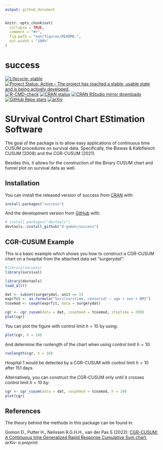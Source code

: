 ```yaml
---
output: github_document
---
```


<!-- README.md is generated from README.Rmd. Please edit that file -->

```r
knitr::opts_chunk$set(
  collapse = TRUE,
  comment = "#>",
  fig.path = "man/figures/README-",
  out.width = "100%"
)
```

# success

<!-- badges: start -->
[![Lifecycle: stable](https://img.shields.io/badge/lifecycle-stable-green.svg)](https://lifecycle.r-lib.org/articles/stages.html)
[![Project Status: Active – The project has reached a stable, usable state and is being actively developed.](https://www.repostatus.org/badges/latest/active.svg)](https://www.repostatus.org/#active)
[![R-CMD-check](https://github.com/d-gomon/success/workflows/R-CMD-check/badge.svg)](https://github.com/d-gomon/success/actions/)
[![CRAN status](https://www.r-pkg.org/badges/version/success)](https://CRAN.R-project.org/package=success)
[![CRAN RStudio mirror downloads](https://cranlogs.r-pkg.org/badges/success)](https://cran.r-project.org/package=success)
[![GitHub Repo stars](https://img.shields.io/github/stars/d-gomon/success?style=social)](https://github.com/d-gomon/success)
[![arXiv](https://img.shields.io/badge/stat.AP-arXiv%3A2205.07618-B31B1B)](https://doi.org/10.48550/arXiv.2205.07618)
<!-- badges: end -->

# SUrvival Control Chart EStimation Software

The goal of the \pkg{success} package is to allow easy applications of continuous time CUSUM procedures on survival data. Specifically, the Biswas \& Kalbfleisch CUSUM (2008) and the CGR-CUSUM (2021).

Besides this, it allows for the construction of the Binary CUSUM chart and funnel plot on survival data as well.

## Installation

You can install the released version of success from [CRAN](https://CRAN.R-project.org) with:

``` r
install.packages("success")
```

And the development version from [GitHub](https://github.com/) with:

``` r
# install.packages("devtools")
devtools::install_github("d-gomon/success")
```
## CGR-CUSUM Example

This is a basic example which shows you how to construct a CGR-CUSUM chart on a hospital from the attached data set "surgerydat":
```r
#library(success)
library(survival)
```

```r
library(devtools)
load_all()
```

```r
dat <- subset(surgerydat, unit == 1)
exprfit <- as.formula("Surv(survtime, censorid) ~ age + sex + BMI")
tcoxmod <- coxph(exprfit, data = surgerydat)

cgr <- cgr_cusum(data = dat, coxphmod = tcoxmod, stoptime = 200)
plot(cgr)
```

You can plot the figure with control limit $h = 10$ by using:
```r
plot(cgr, h = 10)
```

And determine the runlength of the chart when using control limit $h = 10$:
```r
runlength(cgr, h = 10)
```

Hospital 1 would be detected by a CGR-CUSUM with control limit $h = 10$ after $151$ days.


Alternatively, you can construct the CGR-CUSUM only until it crosses control limit $h = 10$ by:
```r
cgr <- cgr_cusum(data = dat, coxphmod = tcoxmod, h = 10)
plot(cgr)
```

## References

The theory behind the methods in this package can be found in:

Gomon D., Putter H., Nelissen R.G.H.H., van der Pas S (2022): [CGR-CUSUM: A Continuous time Generalized Rapid Response Cumulative Sum chart](https://doi.org/10.48550/arXiv.2205.07618), *arXiv: a preprint*



